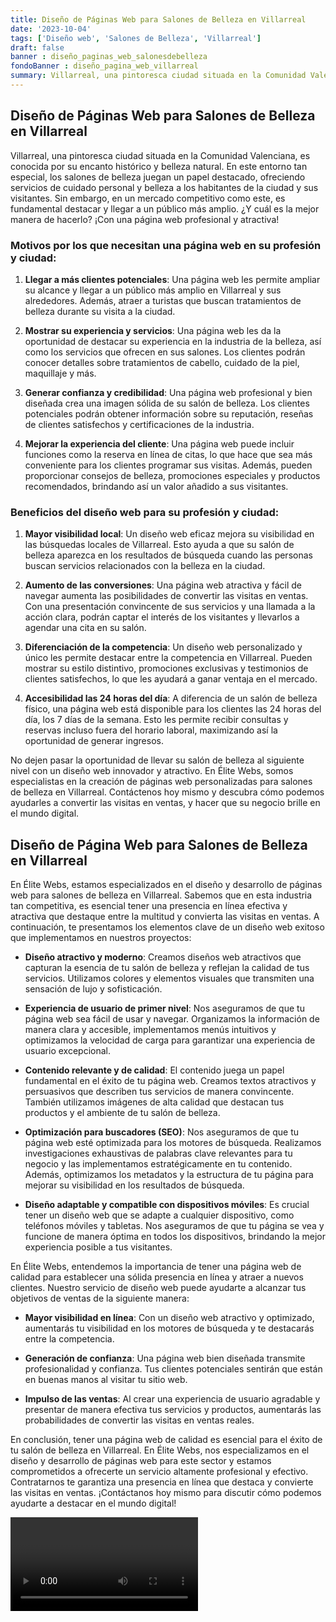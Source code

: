 ```yaml
---
title: Diseño de Páginas Web para Salones de Belleza en Villarreal
date: '2023-10-04'
tags: ['Diseño web', 'Salones de Belleza', 'Villarreal']
draft: false
banner : diseño_paginas_web_salonesdebelleza
fondoBanner : diseño_pagina_web_villarreal
summary: Villarreal, una pintoresca ciudad situada en la Comunidad Valenciana, es conocida por su encanto histórico y belleza natural. En este entorno tan especial, los salones de belleza juegan un papel destacado, ofreciendo servicios de cuidado personal y belleza a los habitantes de la ciudad y sus visitantes. Sin embargo, en un mercado competitivo como este, es fundamental destacar y llegar a un público más amplio. ¿Y cuál es la mejor manera de hacerlo? ¡Con una página web profesional y atractiva!
---
```


## Diseño de Páginas Web para Salones de Belleza en Villarreal

Villarreal, una pintoresca ciudad situada en la Comunidad Valenciana, es conocida por su encanto histórico y belleza natural. En este entorno tan especial, los salones de belleza juegan un papel destacado, ofreciendo servicios de cuidado personal y belleza a los habitantes de la ciudad y sus visitantes. Sin embargo, en un mercado competitivo como este, es fundamental destacar y llegar a un público más amplio. ¿Y cuál es la mejor manera de hacerlo? ¡Con una página web profesional y atractiva!

### Motivos por los que necesitan una página web en su profesión y ciudad:

1. **Llegar a más clientes potenciales**: Una página web les permite ampliar su alcance y llegar a un público más amplio en Villarreal y sus alrededores. Además, atraer a turistas que buscan tratamientos de belleza durante su visita a la ciudad.

2. **Mostrar su experiencia y servicios**: Una página web les da la oportunidad de destacar su experiencia en la industria de la belleza, así como los servicios que ofrecen en sus salones. Los clientes podrán conocer detalles sobre tratamientos de cabello, cuidado de la piel, maquillaje y más.

3. **Generar confianza y credibilidad**: Una página web profesional y bien diseñada crea una imagen sólida de su salón de belleza. Los clientes potenciales podrán obtener información sobre su reputación, reseñas de clientes satisfechos y certificaciones de la industria.

4. **Mejorar la experiencia del cliente**: Una página web puede incluir funciones como la reserva en línea de citas, lo que hace que sea más conveniente para los clientes programar sus visitas. Además, pueden proporcionar consejos de belleza, promociones especiales y productos recomendados, brindando así un valor añadido a sus visitantes.

### Beneficios del diseño web para su profesión y ciudad:

1. **Mayor visibilidad local**: Un diseño web eficaz mejora su visibilidad en las búsquedas locales de Villarreal. Esto ayuda a que su salón de belleza aparezca en los resultados de búsqueda cuando las personas buscan servicios relacionados con la belleza en la ciudad.

2. **Aumento de las conversiones**: Una página web atractiva y fácil de navegar aumenta las posibilidades de convertir las visitas en ventas. Con una presentación convincente de sus servicios y una llamada a la acción clara, podrán captar el interés de los visitantes y llevarlos a agendar una cita en su salón.

3. **Diferenciación de la competencia**: Un diseño web personalizado y único les permite destacar entre la competencia en Villarreal. Pueden mostrar su estilo distintivo, promociones exclusivas y testimonios de clientes satisfechos, lo que les ayudará a ganar ventaja en el mercado.

4. **Accesibilidad las 24 horas del día**: A diferencia de un salón de belleza físico, una página web está disponible para los clientes las 24 horas del día, los 7 días de la semana. Esto les permite recibir consultas y reservas incluso fuera del horario laboral, maximizando así la oportunidad de generar ingresos.

No dejen pasar la oportunidad de llevar su salón de belleza al siguiente nivel con un diseño web innovador y atractivo. En Élite Webs, somos especialistas en la creación de páginas web personalizadas para salones de belleza en Villarreal. Contáctenos hoy mismo y descubra cómo podemos ayudarles a convertir las visitas en ventas, y hacer que su negocio brille en el mundo digital.

<GifSeo />

<Cta />

## Diseño de Página Web para Salones de Belleza en Villarreal

En Élite Webs, estamos especializados en el diseño y desarrollo de páginas web para salones de belleza en Villarreal. Sabemos que en esta industria tan competitiva, es esencial tener una presencia en línea efectiva y atractiva que destaque entre la multitud y convierta las visitas en ventas. A continuación, te presentamos los elementos clave de un diseño web exitoso que implementamos en nuestros proyectos:

- **Diseño atractivo y moderno**: Creamos diseños web atractivos que capturan la esencia de tu salón de belleza y reflejan la calidad de tus servicios. Utilizamos colores y elementos visuales que transmiten una sensación de lujo y sofisticación.

- **Experiencia de usuario de primer nivel**: Nos aseguramos de que tu página web sea fácil de usar y navegar. Organizamos la información de manera clara y accesible, implementamos menús intuitivos y optimizamos la velocidad de carga para garantizar una experiencia de usuario excepcional.

- **Contenido relevante y de calidad**: El contenido juega un papel fundamental en el éxito de tu página web. Creamos textos atractivos y persuasivos que describen tus servicios de manera convincente. También utilizamos imágenes de alta calidad que destacan tus productos y el ambiente de tu salón de belleza.

- **Optimización para buscadores (SEO)**: Nos aseguramos de que tu página web esté optimizada para los motores de búsqueda. Realizamos investigaciones exhaustivas de palabras clave relevantes para tu negocio y las implementamos estratégicamente en tu contenido. Además, optimizamos los metadatos y la estructura de tu página para mejorar su visibilidad en los resultados de búsqueda.

- **Diseño adaptable y compatible con dispositivos móviles**: Es crucial tener un diseño web que se adapte a cualquier dispositivo, como teléfonos móviles y tabletas. Nos aseguramos de que tu página se vea y funcione de manera óptima en todos los dispositivos, brindando la mejor experiencia posible a tus visitantes.

En Élite Webs, entendemos la importancia de tener una página web de calidad para establecer una sólida presencia en línea y atraer a nuevos clientes. Nuestro servicio de diseño web puede ayudarte a alcanzar tus objetivos de ventas de la siguiente manera:

- **Mayor visibilidad en línea**: Con un diseño web atractivo y optimizado, aumentarás tu visibilidad en los motores de búsqueda y te destacarás entre la competencia.

- **Generación de confianza**: Una página web bien diseñada transmite profesionalidad y confianza. Tus clientes potenciales sentirán que están en buenas manos al visitar tu sitio web.

- **Impulso de las ventas**: Al crear una experiencia de usuario agradable y presentar de manera efectiva tus servicios y productos, aumentarás las probabilidades de convertir las visitas en ventas reales.

En conclusión, tener una página web de calidad es esencial para el éxito de tu salón de belleza en Villarreal. En Élite Webs, nos especializamos en el diseño y desarrollo de páginas web para este sector y estamos comprometidos a ofrecerte un servicio altamente profesional y efectivo. Contratarnos te garantiza una presencia en línea que destaca y convierte las visitas en ventas. ¡Contáctanos hoy mismo para discutir cómo podemos ayudarte a destacar en el mundo digital!

<Video />

<CtaBot job='Salones de Belleza' city='Villarreal'/>

<Gmaps query='Villarreal+españa+maps' />